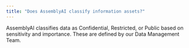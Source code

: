```yaml
---
title: "Does AssemblyAI classify information assets?"
---
```


AssemblyAI classifies data as Confidential, Restricted, or Public based on sensitivity and importance. These are defined by our Data Management Team.
